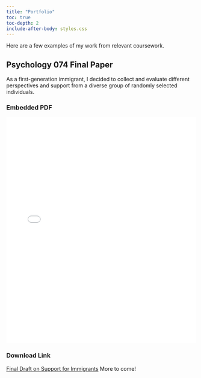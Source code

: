 ```yaml
---
title: "Portfolio"
toc: true
toc-depth: 2
include-after-body: styles.css
---
```


Here are a few examples of my work from relevant coursework.

## Psychology 074 Final Paper

As a first-generation immigrant, I decided to collect and evaluate different perspectives and support from a diverse group of randomly selected individuals.

### Embedded PDF

<iframe src="Draft FINAL.pdf" style="width:100%; height:600px;" frameborder="0"></iframe>

### Download Link

[Final Draft on Support for Immigrants](Draft FINAL.pdf)
More to come!
